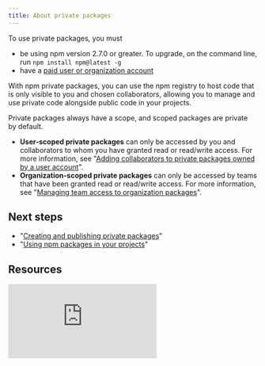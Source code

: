 ```yaml
---
title: About private packages
---
```


<Note>

To use private packages, you must


- be using npm version 2.7.0 or greater. To upgrade, on the command line, run `npm install npm@latest -g`
- have a [paid user or organization account](https://www.npmjs.com/pricing)

</Note>

With npm private packages, you can use the npm registry to host code that is only visible to you and chosen collaborators, allowing you to manage and use private code alongside public code in your projects.

Private packages always have a scope, and scoped packages are private by default.

* **User-scoped private packages** can only be accessed by you and collaborators to whom you have granted read or read/write access. For more information, see "[Adding collaborators to private packages owned by a user account][user-pkg-add]".
* **Organization-scoped private packages** can only be accessed by teams that have been granted read or read/write access. For more information, see "[Managing team access to organization packages][team-pkg-add]".

## Next steps

- "[Creating and publishing private packages][create-priv-pkg]"
- "[Using npm packages in your projects][use-pkg]"

## Resources

<iframe src="https://www.youtube.com/embed/O6JoXGnHK_Y" frameborder="0" allowfullscreen></iframe>

[paid-acct]: https://www.npmjs.com/pricing
[user-pkg-add]: adding-collaborators-to-private-packages-owned-by-a-user-account
[team-pkg-add]: managing-team-access-to-organization-packages
[create-priv-pkg]: creating-and-publishing-private-packages
[install-pkgs]: installing-packages-and-dependencies#installing-private-packages
[use-pkg]: using-npm-packages-in-your-projects
